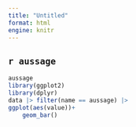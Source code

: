 ```yaml
---
title: "Untitled"
format: html
engine: knitr
---
```

 
::: {.callout-note collapse="true"}
## `r aussage`

```r
aussage
library(ggplot2)
library(dplyr)
data |> filter(name == aussage) |> 
ggplot(aes(value))+
    geom_bar()
```
::: 